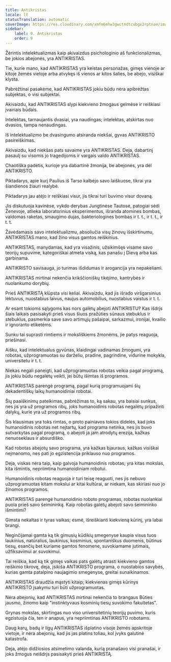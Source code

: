 ```yaml
---
title: Antikristas
locale: lt
statusTranslation: automatic
coverImage: https://res.cloudinary.com/xmfm6mhw3gwctndtcubgx2rptnae/image/upload/v1741354419/small_cover_la_gran_rebelion_28716e29d2.webp
sidebar:
    label: 9. Antikristas
    order: 9
---
```

Žėrintis intelektualizmas kaip akivaizdus psichologinio aš funkcionalizmas, be jokios abejonės, yra ANTIKRISTAS.

Tie, kurie mano, kad ANTIKRISTAS yra keistas personažas, gimęs vienoje ar kitoje žemės vietoje arba atvykęs iš vienos ar kitos šalies, be abejo, visiškai klysta.

Pabrėžtinai pasakėme, kad ANTIKRISTAS jokiu būdu nėra apibrėžtas subjektas, o visi subjektai.

Akivaizdu, kad ANTIKRISTAS slypi kiekvieno žmogaus gelmėse ir reiškiasi įvairiais būdais.

Intelektas, tarnaujantis dvasiai, yra naudingas; intelektas, atskirtas nuo dvasios, tampa nenaudingas.

Iš intelektualizmo be dvasingumo atsiranda niekšai, gyvas ANTIKRISTO pasireiškimas.

Akivaizdu, kad niekšas pats savaime yra ANTIKRISTAS. Deja, dabartinį pasaulį su visomis jo tragedijomis ir vargais valdo ANTIKRISTAS.

Chaotiška padėtis, kurioje yra dabartinė žmonija, be abejonės, yra dėl ANTIKRISTO.

Piktadarys, apie kurį Paulius iš Tarso kalbėjo savo laiškuose, tikrai yra šiandienos žiauri realybė.

Piktadarys jau atėjo ir reiškiasi visur, jis tikrai turi buvimo visur dovaną.

Jis diskutuoja kavinėse, vykdo derybas Jungtinėse Tautose, patogiai sėdi Ženevoje, atlieka laboratorinius eksperimentus, išranda atomines bombas, valdomas raketas, smaugimo dujas, bakteriologines bombas ir t. t., ir t. t., ir t. t.

Žavėdamasis savo intelektualizmu, absoliučia visų žinovų išskirtinumu, ANTIKRISTAS mano, kad žino visus gamtos reiškinius.

ANTIKRISTAS, manydamas, kad yra visažinis, užsikimšęs visame savo teorijų supuvime, kategoriškai atmeta viską, kas panašu į Dievą arba kas garbinama.

ANTIKRISTO savisauga, jo turimas išdidumas ir arogancija yra nepakeliami.

ANTIKRISTAS mirtinai nekenčia krikščioniškų tikėjimo, kantrybės ir nuolankumo dorybių.

Prieš ANTIKRISTĄ klūpsta visi keliai. Akivaizdu, kad jis išrado viršgarsinius lėktuvus, nuostabius laivus, naujus automobilius, nuostabius vaistus ir t. t.

Ar esant tokioms sąlygoms kas nors galėtų abejoti ANTIKRISTU? Kas išdrįs šiais laikais pasisakyti prieš visus šiuos pražūties sūnaus stebuklus ir stebuklus, pasmerkia save savo artimųjų pašaipai, sarkazmui, ironijai, kvailio ir ignoranto etiketėms.

Sunku tai suprasti rimtiems ir moksliškiems žmonėms, jie patys reaguoja, priešinasi.

Aišku, kad intelektualus gyvūnas, klaidingai vadinamas žmogumi, yra robotas, užprogramuotas su darželiu, pradine, pagrindine, vidurine mokykla, universitetu ir t. t.

Niekas negali paneigti, kad užprogramuotas robotas veikia pagal programą, jis jokiu būdu negalėtų veikti, jei būtų išimtas iš programos.

ANTIKRISTAS parengė programą, pagal kurią programuojami šių dekadentiškų laikų humanoidiniai robotai.

Šių paaiškinimų pateikimas, pabrėžimas to, ką sakau, yra baisiai sunkus, nes jis yra už programos ribų, joks humanoidinis robotas negalėtų pripažinti dalykų, kurie yra už programos ribų.

Šis klausimas yra toks rimtas, o proto painiavos tokios didelės, kad joks humanoidinis robotas net neįtartų, kad programa netinka, nes jis buvo sutvarkytas pagal programą, o abejoti ja jam atrodytų erezija, kažkas nenuoseklaus ir absurdiško.

Kad robotas abejotų savo programa, yra kažkas bjauraus, kažkas visiškai neįmanomo, nes pati jo egzistencija priklauso nuo programos.

Deja, viskas nėra taip, kaip galvoja humanoidinis robotas; yra kitas mokslas, kita išmintis, nepriimtina humanoidiniam robotui.

Humanoidinis robotas reaguoja ir turi teisę reaguoti, nes jis nebuvo užprogramuotas kitam mokslui ar kitai kultūrai, ar niekam, kas skiriasi nuo jo žinomos programos.

ANTIKRISTAS parengė humanoidinio roboto programas, robotas nuolankiai puola prieš savo šeimininką. Kaip robotas galėtų abejoti savo šeimininko išmintimi?

Gimsta nekaltas ir tyras vaikas; esmė, išreiškianti kiekvieną kūrinį, yra labai brangi.

Neginčijamai gamta ką tik gimusių kūdikių smegenyse kaupia visus tuos laukinius, natūralius, laukinius, kosminius, spontaniškus duomenis, būtinus tiesų, esančių bet kuriame gamtos fenomene, suvokiamame jutimais, užfiksavimui ar suvokimui.

Tai reiškia, kad ką tik gimęs vaikas pats galėtų atrasti kiekvieno gamtos reiškinio tikrovę, deja, įsikiša ANTIKRISTO programa, o nuostabios savybės, kurias gamta patalpino naujagimio smegenyse, greitai sunaikinamos.

ANTIKRISTAS draudžia mąstyti kitaip; kiekvienas gimęs kūrinys ANTIKRISTO įsakymu turi būti užprogramuotas.

Nėra abejonių, kad ANTIKRISTAS mirtinai nekenčia to brangaus Būties jausmo, žinomo kaip "instinktyvaus kosminių tiesų suvokimo fakultetas".

Grynas mokslas, skirtingas nuo viso universitetinių teorijų puvimo, kuris egzistuoja čia, ten ir anapus, yra nepriimtinas ANTIKRISTO robotams.

Daug karų, badų ir ligų ANTIKRISTAS išplatino visoje žemės apskritoje vietoje, ir nėra abejonių, kad jis jas platins toliau, kol įvyks galutinė katastrofa.

Deja, atėjo didžiosios atsimetimo valanda, kurią pranašavo visi pranašai, ir joks žmogus neišdrįs pasisakyti prieš ANTIKRISTĄ.

